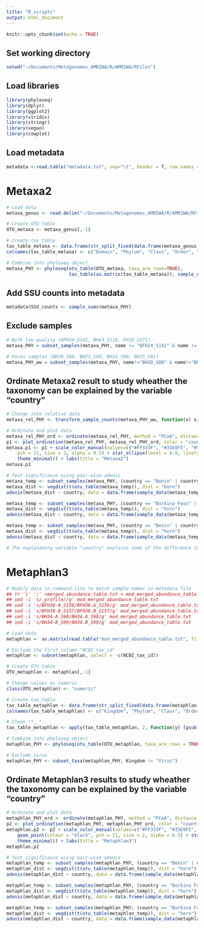 ```yaml
---
title: "R_scripts"
output: html_document
---
```


```r
knitr::opts_chunk$set(echo = TRUE)
```
## Set working directory
```r
setwd("~/Documents/Metagenomes_AMRIWA/R/AMRIWA/RFiles")
```
## Load libraries
```r
library(phyloseq)
library(dplyr)
library(ggplot2)
library(viridis)
library(stringr)
library(vegan)
library(cowplot)
```
## Load metadata
```r
metadata <-read.table("metadata.txt", sep="\t", header = T, row.names = 1, fill = 1)
```
# Metaxa2
```r
# Load data
metaxa_genus <- read.delim("~/Documents/Metagenomes_AMRIWA/R/AMRIWA/RFiles/metaxa_genus.txt")

# Create OTU table
OTU_metaxa <- metaxa_genus[,-1]

# Create tax table
tax_table_metaxa <- data.frame(str_split_fixed(data.frame(metaxa_genus) [,1], ";", 6))
colnames(tax_table_metaxa) <- c("Domain", "Phylum", "Class", "Order", "Family", "Genus")

# Combine into phyloseq object
metaxa_PHY <- phyloseq(otu_table(OTU_metaxa, taxa_are_rows=TRUE), 
                       tax_table(as.matrix(tax_table_metaxa)), sample_data(metadata))
```
## Add SSU counts into metadata
```r
metadata$SSU_counts <- sample_sums(metaxa_PHY)
```
## Exclude samples
```r
# With low quality (BFH24_S142, BH63_S118, FH10_S171)
metaxa_PHY = subset_samples(metaxa_PHY, name != "BFH24_S142" & name != "BH63_S118" & name != "FH10_S171")

# Feces samples (BH20_S88, BH22_S89, BH24_S90, BH25_S91)
metaxa_PHY_ww = subset_samples(metaxa_PHY, name!="BH20_S88" & name!="BH22_S89" & name!="BH24_S90" & name!="BH25_S91")
```
## Ordinate Metaxa2 result to study wheather the taxonomy can be explained by the variable "country"
```r
# Change into relative data
metaxa_rel_PHY <- transform_sample_counts(metaxa_PHY_ww, function(x) x/sum(x))

# Ordinate and plot data
metaxa_rel_PHY_ord <- ordinate(metaxa_rel_PHY, method = "PCoA", distance = "horn")
p1 <- plot_ordination(metaxa_rel_PHY, metaxa_rel_PHY_ord, color = "country", label = "name")
metaxa.p1 <- p1 + scale_color_manual(values=c("#FF333F", "#35E0F5", "#531592")) + geom_point(colour = "black", 
    pch = 21, size = 2, alpha = 0.5) + stat_ellipse(level = 0.9, linetype = 1) +
    theme_minimal() + labs(title = "Metaxa2")
metaxa.p1

# Test significance using pair-wise adonis
metaxa_temp <- subset_samples(metaxa_PHY, (country == "Benin" | country == "Finland"))
metaxa_dist <- vegdist(t(otu_table(metaxa_temp)), dist = "horn")
adonis(metaxa_dist ~ country, data = data.frame(sample_data(metaxa_temp), permutations = 9999))

metaxa_temp <- subset_samples(metaxa_PHY, (country == "Burkina Faso" | country == "Finland"))
metaxa_dist <- vegdist(t(otu_table(metaxa_temp)), dist = "horn")
adonis(metaxa_dist ~ country, data = data.frame(sample_data(metaxa_temp), permutations = 9999))

metaxa_temp <- subset_samples(metaxa_PHY, (country == "Benin" | country == "Burkina Faso"))
metaxa_dist <- vegdist(t(otu_table(metaxa_temp)), dist = "horn")
adonis(metaxa_dist ~ country, data = data.frame(sample_data(metaxa_temp), permutations = 9999))

# The explanatory variable "country" explains some of the difference in the grouping of taxonomy in the comparison between of Benin and Finland.
```
# Metaphlan3
```r
# Modify data in command-line to match sample names in metadata file
## tr '|' ';' <merged_abundance_table.txt > mod_merged_abundance_table.txt
## sed -i 's/_profile//g' mod_merged_abundance_table.txt
## sed -i 's/BFH38-A_S156/BFH38.A_S156/g' mod_merged_abundance_table.txt
## sed -i 's/BFH38-B_S157/BFH38.B_S157/g' mod_merged_abundance_table.txt
## sed -i 's/BH34-A_S98/BH34.A_S98/g' mod_merged_abundance_table.txt
## sed -i 's/BH34-B_S99/BH34.B_S99/g' mod_merged_abundance_table.txt

# Load data
metaphlan <- as.matrix(read.table("mod_merged_abundance_table.txt", fill = 1, header = T, check.names = F))

# Exclude the first column "NCBI_tax_id"
metaphlan <- subset(metaphlan, select = -c(NCBI_tax_id))

# Create OTU table
OTU_metaphlan <- metaphlan[,-1]

# Change values as numeric
class(OTU_metaphlan) <- "numeric"

# Create tax_table
tax_table_metaphlan <- data.frame(str_split_fixed(data.frame(metaphlan) [,1], ";", 7))
colnames(tax_table_metaphlan) <- c("Kingdom", "Phylum", "Class", "Order", "Family", "Genus", "Species")

# Clean "*__"
tax_table_metaphlan <- apply(tax_table_metaphlan, 2, function(y) (gsub(".__", "", y)))

# Combine into phyloseq object
metaphlan_PHY <- phyloseq(otu_table(OTU_metaphlan, taxa_are_rows = TRUE), tax_table(as.matrix(tax_table_metaphlan)), sample_data(metadata))

# Exclude virus
metaphlan_PHY <- subset_taxa(metaphlan_PHY, Kingdom != "Virus")
```
## Ordinate Metaphlan3 results to study wheather the taxonomy can be explained by the variable "country"
```r
# Ordinate and plot data
metaphlan_PHY_ord <- ordinate(metaphlan_PHY, method = "PCoA", distance = "horn")
p2 <- plot_ordination(metaphlan_PHY, metaphlan_PHY_ord, color = "country", label = "name")
metaphlan.p2 <- p2 + scale_color_manual(values=c("#FF333F", "#35E0F5", "#531592")) + 
    geom_point(colour = "black", pch = 21, size = 2, alpha = 0.5) + stat_ellipse(level = 0.9, linetype = 1) +
    theme_minimal() + labs(title = "Metaphlan3")
metaphlan.p2

# Test significance using pair-wise adonis
metaphlan_temp <- subset_samples(metaphlan_PHY, (country == "Benin" | country == "Finland"))
metaphlan_dist <- vegdist(t(otu_table(metaphlan_temp)), dist = "horn")
adonis(metaphlan_dist ~ country, data = data.frame(sample_data(metaphlan_temp), permutations = 9999))

metaphlan_temp <- subset_samples(metaphlan_PHY, (country == "Burkina Faso" | country == "Finland"))
metaphlan_dist <- vegdist(t(otu_table(metaphlan_temp)), dist = "horn")
adonis(metaphlan_dist ~ country, data = data.frame(sample_data(metaphlan_temp), permutations = 9999))

metaphlan_temp <- subset_samples(metaphlan_PHY, (country == "Burkina Faso" | country == "Benin"))
metaphlan_dist <- vegdist(t(otu_table(metaphlan_temp)), dist = "horn")
adonis(metaphlan_dist ~ country, data = data.frame(sample_data(metaphlan_temp), permutations = 9999))
```






